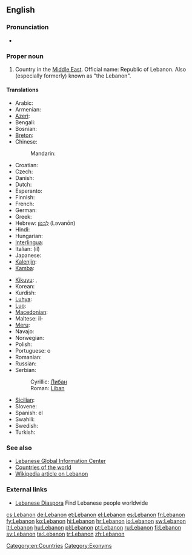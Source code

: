 ==English==
{{wikipedia}}

===Pronunciation===
* {{audio|En-US-Lebanon.ogg|Audio}}

===Proper noun===
{{en-proper noun}}

# Country in the [[Middle East]].  Official name: Republic of Lebanon.  Also (especially formerly) known as "the Lebanon".

====Translations====
{{trans-top|Lebanese Republic}}
* Arabic: {{t-|ar|لبنان|m|tr=lubnaan}}
* Armenian: {{t-|hy|Լիբանան|tr=Libanan}}
* [[Azeri]]: {{t|az|Livan}}
* Bengali: {{t-|bn|লেবানন}}
* Bosnian: {{t-|bs|Liban|m}}
* [[Breton]]: {{t-|br|Liban|xs=Breton}}
* Chinese:
*: Mandarin: {{t-|cmn|黎巴嫩|tr=Líbānèn|sc=Hani}}
* Croatian: {{t+|hr|Libanon|m}}
* Czech: {{t-|cs|Libanon|m}}
* Danish: {{t-|da|Libanon}}
* Dutch: {{t+|nl|Libanon}}
* Esperanto: {{t-|eo|Libano|xs=Esperanto}}
* Finnish: {{t+|fi|Libanon}}
* French: {{t+|fr|Liban|m}}
* German: {{t+|de|Libanon|m}}
* Greek: {{t+|el|Λίβανος|m|tr=Lívanos}}
* Hebrew: [[לבנון|לְבָנוֹן]] (Ləvanōn)
* Hindi: {{t|hi|लेबनान|tr=lebanān|xs=Hindi}}
* Hungarian: {{t+|hu|Libanon}}
* [[Interlingua]]: {{t-|ia|Libano|xs=Interlingua}}
* Italian: (il) {{t-|it|Libano|m}}
* Japanese: {{t+|ja|レバノン|tr=Rebanon}}
* [[Kalenjin]]: {{tø|kln|Lebanon}}
* [[Kamba]]: {{tø|kam|Lebanon}}
{{trans-mid}}
* [[Kikuyu]]: {{tø|ki|Lebanon}},  {{tø|ki|Lebanon}}
* Korean: {{t+|ko|레바논|tr=Lebanon|sc=Hang}}
* Kurdish: {{ku-Arab|[[لوبنان]]}}
* [[Luhya]]: {{tø|luy|Lebanon}}
* [[Luo]]: {{tø|luo|Lebanon}}
* [[Macedonian]]: {{t+|mk|Либан|m|tr=Líban}}
* Maltese: il-{{t|mt|Libanu|xs=Maltese}}
* [[Meru]]: {{tø|mer|Lebanon}}
* Navajo: {{tø|nv|Łíbanoo}}
* Norwegian: {{t+|no|Libanon}}
* Polish: {{t+|pl|Liban}}
* Portuguese: o {{t+|pt|Líbano|m}}
* Romanian: {{t-|ro|Liban|m}}
* Russian: {{t+|ru|Ливан|m|tr=Liván}}
* Serbian:
*: Cyrillic: [[Либан#Serbian|Либан]] {{m}}
*: Roman: [[Liban#Serbian|Liban]] {{m}}
* [[Sicilian]]: {{t-|scn|Lìbbanu|m|xs=Sicilian}}
* Slovene: {{t+|sl|Libanon|m}}
* Spanish: el {{t+|es|Líbano|m}}
* Swahili: {{t+|sw|Lebanon|xs=Swahili}}
* Swedish: {{t+|sv|Libanon}}
* Turkish: {{t+|tr|Lübnan}}
{{trans-bottom}}

===See also===
* [http://www.lgic.org Lebanese Global Information Center]
* [[Appendix:Countries of the world|Countries of the world]]
* [[w:Lebanon|Wikipedia article on Lebanon]]

===External links===
* [http://leb.org/ Lebanese Diaspora] Find Lebanese people worldwide

[[Category:en:Countries]]
[[Category:Exonyms]]

[[cs:Lebanon]]
[[de:Lebanon]]
[[et:Lebanon]]
[[el:Lebanon]]
[[es:Lebanon]]
[[fr:Lebanon]]
[[fy:Lebanon]]
[[ko:Lebanon]]
[[hi:Lebanon]]
[[hr:Lebanon]]
[[io:Lebanon]]
[[sw:Lebanon]]
[[lt:Lebanon]]
[[hu:Lebanon]]
[[pl:Lebanon]]
[[pt:Lebanon]]
[[ru:Lebanon]]
[[fi:Lebanon]]
[[sv:Lebanon]]
[[ta:Lebanon]]
[[tr:Lebanon]]
[[zh:Lebanon]]